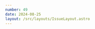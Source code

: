 ```yaml
---
number: 49
date: 2024-08-25
layout: /src/layouts/IssueLayout.astro
---
```



<Title title={`Issue ${frontmatter.number}`} date={frontmatter.date} />

<NewsletterSponsorSlot
  title="Releases so easy your work will never pile up"
  url={`https://get.runway.team/build-or-ship?utm_campaign%3DiOS%20CI%20Newsletter%26utm_medium%3Dweb%26utm_source%3DiOS%20CI%20Newsletter%20Issue%20${frontmatter.number}%26utm_content%3Daug_25_24`}
  description="Runway handles the release coordination and busywork so you can focus on building great apps. You do the building, we'll do the shipping."
  image="/build-or-ship.png"
/>

**❓ Do you ship your app too often? ❓**

I have recently been looking into what the ideal frequency for shipping updates of your app is and whether changing this frequency can affect your app's success.

As is usually the case with this kind of question, the answer is that **_it depends_**. But obviously, I don't want to be as vague as that, so I am going to share the data and papers I have found and what the key takeaways from them are.

A [2019 study by Canadian researchers revealed a disconnect between developer strategies and user preferences](https://www.researchgate.net/publication/336715856_Release_Practices_for_Mobile_Apps--What_do_Users_and_Developers_Think?utm_campaign%3DiOS%20CI%20Newsletter%26utm_medium%3Dweb%26utm_source%3DiOS%20CI%20Newsletter%20Issue%2049%26utm_content%3Daug_25_24). Developers often follow a time-based release schedule, such as bi-weekly updates, while **users generally prefer recently updated apps that are not updated too often**. The latter is especially true if they have experienced faulty updates in the past which introduced issues like **crashes**, **increased memory usage**, or **loss of functionality**. Such negative experiences can erode trust and even lead to app uninstalls.

[Further research from Peking University in 2018 explored the correlation between update frequency and app ratings in the Google Play Store](https://arxiv.org/pdf/1707.06022?utm_campaign%3DiOS%20CI%20Newsletter%26utm_medium%3Dweb%26utm_source%3DiOS%20CI%20Newsletter%20Issue%2049%26utm_content%3Daug_25_24). The study found that **high-ranked apps benefited from frequent updates**, receiving positive feedback that could boost their ratings further. In contrast, **low-ranked apps tended to receive negative feedback from frequent updates**.

The key takeaway from these studies is that the impact of frequent updates hinges on the quality of those updates. In a market where users are unforgiving of crashes and poor experiences, it’s crucial **to prioritize quality over quantity**. Unlike web environments where users cannot control version updates, mobile users **can opt out of automatic updates**, making it even more important to ensure **each release is well-tested and adds value to the user**.

To answer the question to the best of my abilities, I would suggest that you **focus on building a great product** and **shipping fully-tested updates** that not only provide added value to your users but they don't disrupt their existing user experience and let those two factors determine the speed at which you can ship.

<Providers />

## [🧵 Automatically translate your string catalogues](https://github.com/hidden-spectrum/swift-translate?utm_campaign%3DiOS%20CI%20Newsletter%26utm_medium%3Dweb%26utm_source%3DiOS%20CI%20Newsletter%20Issue%2049%26utm_content%3Daug_25_24)

If your app is available in several different markets, your content **must be localized** to ensure that you reach the maximum number of users and that your app provides a **seamless user experience** that aligns with **language preferences**, **regulations**, and **market expectations**.

However, if you're building an app on your own, you **might not have the resources** to hire someone to translate to all the different languages you support. What you can do instead is use **Swift Translate**, a CLI tool and Swift Package Plugin built by [Andrew Theis](https://github.com/andrewtheis) that uses OpenAI's GPT-3.5-Turbo model to **translate your String Catalogues**.

## [🚨 FlyCI Runners to be discontinued on September 30th](https://flyci.net/blog/flyci-discontinue-macos-runners?utm_campaign%3DiOS%20CI%20Newsletter%26utm_medium%3Dweb%26utm_source%3DiOS%20CI%20Newsletter%20Issue%2049%26utm_content%3Daug_25_24)

[FlyCI](https://x.com/flyciapp) has recently announced that they are going to fully focus on their [CI Wingman feature](https://flyci.net/docs) and that, as a result, they will no longer be offering macOS runners for GitHub Actions **from September 30th this year**.

In the article, they go into detail about why they made the decision and how you can **migrate away from their runners** very easily. I have also removed them from the providers section for this and upcoming issues.

## [📦 Define ownership of Swift Package Manager dependencies](https://alejandromp.com/blog/swift-package-manager-dependency-owners?utm_campaign%3DiOS%20CI%20Newsletter%26utm_medium%3Dweb%26utm_source%3DiOS%20CI%20Newsletter%20Issue%2049%26utm_content%3Daug_25_24)

Making sure that your dependencies are up-to-date is crucial to ensure that you stay on top of the **latest security patches**, **performance improvements**, and **feature enhancements**, helping to maintain the **stability** and **security** of your app.

Despite its importance, it is a task that is often not automated and overlooked by teams. In this article, [Alejandro Martinez](https://x.com/alexito4) shares the approach their team has taken to **automate this process** and **assign owners to each Swift Package dependency**. 

## [🚀 How to write and deploy Swift AWS Lambdas](https://www.polpiella.dev/developer-guide-to-swift-aws-lambdas?utm_campaign%3DiOS%20CI%20Newsletter%26utm_medium%3Dweb%26utm_source%3DiOS%20CI%20Newsletter%20Issue%2049%26utm_content%3Daug_25_24)

Swift is a mature and powerful language that can be used **way beyond development for Apple platforms**. Due to its **low memory footprint**, **performance** and **safety features**, it has become a popular choice for server-side development.

One particular use case where Swift shines is in the **development of Serverless applications using AWS Lambdas** and, since I have been building and deploying them for many use cases for a while now, I thought I would share my experience and some tips in **this comprehensive guide**.

## [☁️ How to set up Xcode Cloud on your project](https://darrylbayliss.net/getting-setup-with-xcode-cloud?utm_campaign%3DiOS%20CI%20Newsletter%26utm_medium%3Dweb%26utm_source%3DiOS%20CI%20Newsletter%20Issue%2049%26utm_content%3Daug_25_24)

Xcode Cloud is **Apple's CI/CD service** and one of its unique selling points is that you get **25 FREE hours** of cloud computation with your Apple Developer Membership. This point, along with its seamless integration with Xcode and App Store Connect, makes it the **perfect choice for shipping your indie apps** and side-projects.

If you're interested in trying it for one of your apps but don't know where to start, [Darryl Bayliss](https://x.com/darryl_bayliss) has put together an excellent guide!

## [🔐 GitHub secret scanning now scans non-code sources](https://github.blog/changelog/2024-08-16-secret-scanning-for-non-code-github-surfaces-is-now-generally-available?utm_campaign%3DiOS%20CI%20Newsletter%26utm_medium%3Dweb%26utm_source%3DiOS%20CI%20Newsletter%20Issue%2049%26utm_content%3Daug_25_24)

GitHub secret scanning is a great resource that, up until now, looked through your code and alerted you when it found a secret such as an API key.

GitHub has made it even better now, as it can now find secrets in non-code resources such as **issues**, **wikis**, **discussions**, and **pull requests**. Make sure you [turn this feature on and get alerts when you accidentally leak secrets in your repo](https://docs.github.com/en/enterprise-cloud@latest/code-security/secret-scanning/introduction/about-secret-scanning)!